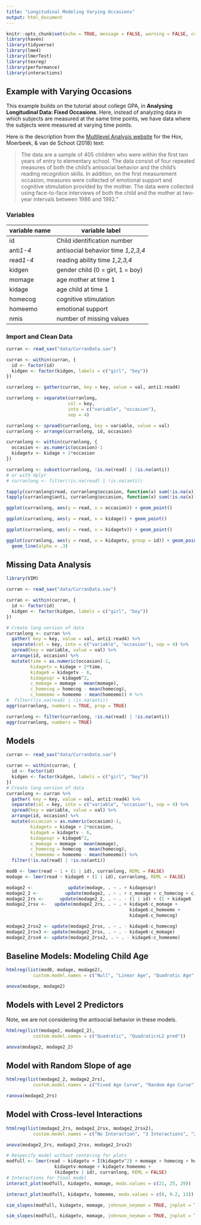 ```yaml
---
title: "Longitudinal Modeling Varying Occasions"
output: html_document
---
```


```r
knitr::opts_chunk$set(echo = TRUE, message = FALSE, warning = FALSE, comment = NULL)
library(haven) 
library(tidyverse)
library(lme4)
library(lmerTest)
library(texreg)
library(performance)
library(interactions)
```

## Example with Varying Occasions

This example builds on the tutorial about college GPA, in **Analysing Longitudinal Data: Fixed Occasions**.
Here, instead of analyzing data in which subjects are measured at the same time points, we have data where the subjects were measured at varying time points. 

Here is the description from the [Multilevel Analysis website](https://multilevel-analysis.sites.uu.nl/datasets/) for the Hox, Moerbeek, & van de Schoot (2018) text:

>The data are a sample of 405 children who were within the first two years of entry to elementary school. The data consist of four repeated measures of both the child’s antisocial behavior and the child’s reading recognition skills. In addition, on the first measurement occasion, measures were collected of emotional support and cognitive stimulation provided by the mother. The data were collected using face-to-face interviews of both the child and the mother at two-year intervals between 1986 and 1992."
    
### Variables

variable name | variable label 
------|---------
id | Child identification number
anti*1-4* | antisocial behavior time *1,2,3,4* 
read*1-4* | reading ability time *1,2,3,4* 
kidgen | gender child (0 = girl, 1 = boy)
momage | age mother at time 1
kidage | age child at time 1
homecog | cognitive stimulation 
homeemo | emotional support 
nmis | number of missing values
    
### Import and Clean Data
     
```r
curran <- read_sav("data/CurranData.sav")
```


```r
curran <- within(curran, {
  id <- factor(id)
  kidgen <- factor(kidgen, labels = c("girl", "boy"))
})

curranlong <- gather(curran, key = key, value = val, anti1:read4)
```

```r
curranlong <- separate(curranlong, 
                       col = key, 
                       into = c("variable", "occasion"), 
                       sep = 4)
```


```r
curranlong <- spread(curranlong, key = variable, value = val)
curranlong <- arrange(curranlong, id, occasion)
```

```r
curranlong <- within(curranlong, {
  occasion <- as.numeric(occasion)-1
  kidagetv <- kidage + 2*occasion
})

```

```r
curranlong <- subset(curranlong, !is.na(read) | !is.na(anti))
# or with dplyr
# curranlong <- filter(!is.na(read) | !is.na(anti))
```

```r
tapply(curranlong$read, curranlong$occasion, function(x) sum(!is.na(x)))
tapply(curranlong$anti, curranlong$occasion, function(x) sum(!is.na(x)))
```


```r
ggplot(curranlong, aes(y = read, x = occasion)) + geom_point()
```

```r
ggplot(curranlong, aes(y = read, x = kidage)) + geom_point()
```

```r
ggplot(curranlong, aes(y = read, x = kidagetv)) + geom_point()
```

```r
ggplot(curranlong, aes(y = read, x = kidagetv, group = id)) + geom_point() +
  geom_line(alpha = .3)
```

## Missing Data Analysis

```r
library(VIM)

curran <- read_sav("data/CurranData.sav")

curran <- within(curran, {
  id <- factor(id)
  kidgen <- factor(kidgen, labels = c("girl", "boy"))
})

# Create long version of data
curranlong <- curran %>% 
  gather( key = key, value = val, anti1:read4) %>% 
  separate(col = key, into = c("variable", "occasion"), sep = 4) %>% 
  spread(key = variable, value = val) %>% 
  arrange(id, occasion) %>% 
  mutate(time = as.numeric(occasion)-1,
         kidagetv = kidage + 2*time,
         kidage6 = kidagetv - 6,
         kidagesqr = kidage6^2,
         c_momage = momage - mean(momage),
         c_homecog = homecog - mean(homecog),
         c_homeemo = homeemo - mean(homeemo)) # %>% 
#  filter(!is.na(read) | !is.na(anti))
aggr(curranlong, numbers = TRUE, prop = TRUE)
```

```r
curranlong <- filter(curranlong, !is.na(read) | !is.na(anti))
aggr(curranlong, numbers = TRUE)
```


## Models

```r
curran <- read_sav("data/CurranData.sav")

curran <- within(curran, {
  id <- factor(id)
  kidgen <- factor(kidgen, labels = c("girl", "boy"))
})
# Create long version of data
curranlong <- curran %>% 
  gather( key = key, value = val, anti1:read4) %>% 
  separate(col = key, into = c("variable", "occasion"), sep = 4) %>% 
  spread(key = variable, value = val) %>% 
  arrange(id, occasion) %>% 
  mutate(occasion = as.numeric(occasion)-1,
         kidagetv = kidage + 2*occasion,
         kidage6 = kidagetv - 6,
         kidagesqr = kidage6^2,
         c_momage = momage - mean(momage),
         c_homecog = homecog - mean(homecog),
         c_homeemo = homeemo - mean(homeemo)) %>% 
  filter(!is.na(read) | !is.na(anti))
```

```r
mod0 <- lmer(read ~ 1 + (1 | id), curranlong, REML = FALSE)
modage <- lmer(read ~ kidage6 + (1 | id), curranlong, REML = FALSE)

modage2 <-             update(modage, . ~ . + kidagesqr)
modage2_2 <-          update(modage2, . ~ . + c_momage + c_homecog + c_homeemo)
modage2_2rs <-      update(modage2_2, . ~ . - (1 | id) + (1 + kidage6 | id))
modage2_2rsx <-   update(modage2_2rs, . ~ . + kidage6:c_momage + 
                                              kidage6:c_homeemo +
                                              kidage6:c_homecog)

modage2_2rsx2 <- update(modage2_2rsx, . ~ . - kidage6:c_homecog)
modage2_2rsx3 <- update(modage2_2rsx, . ~ . - kidage6:c_momage)
modage2_2rsx4 <- update(modage2_2rsx2, . ~ . - kidage6:c_homeemo)

```

## Baseline Models: Modeling Child Age

```r
htmlreg(list(mod0, modage, modage2), 
          custom.model.names = c("Null", "Linear Age", "Quadratic Age"))
```

```r
anova(modage, modage2)
```

## Models with Level 2 Predictors

Note, we are not considering the antisocial behavior in these models.

```r
htmlreg(list(modage2, modage2_2),
          custom.model.names = c("Quadratic", "Quadratic+L2 pred"))
```

```r
anova(modage2, modage2_2)
```

## Model with Random Slope of age

```r
htmlreg(list(modage2_2, modage2_2rs), 
          custom.model.names = c("Fixed Age Curve", "Random Age Curve"))
```

```r
ranova(modage2_2rs)
```

## Model with Cross-level Interactions

```r
htmlreg(list(modage2_2rs, modage2_2rsx, modage2_2rsx2),
          custom.model.names = c("No Interaction", "3 Interactions", "2 Interactions"))
```

```r
anova(modage2_2rs, modage2_2rsx, modage2_2rsx2)
```


```r
# Respecify model without centering for plots
modfull <- lmer(read ~ kidagetv + I(kidagetv^2) + momage + homecog + homeemo + 
                  kidagetv:momage + kidagetv:homeemo +
                  (kidagetv | id), curranlong, REML = FALSE)
# Interactions for final model
interact_plot(modfull, kidagetv, momage, modx.values = c(21, 25, 29))

interact_plot(modfull, kidagetv, homeemo, modx.values = c(0, 9.2, 13))

sim_slopes(modfull, kidagetv, momage, johnson_neyman = TRUE, jnplot = TRUE)

```

```r
sim_slopes(modfull, kidagetv, momage, johnson_neyman = TRUE, jnplot = TRUE)

```


